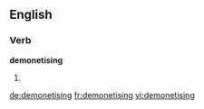 
==English==

===Verb===
'''demonetising'''

# {{present participle of|demonetise}}

[[de:demonetising]]
[[fr:demonetising]]
[[vi:demonetising]]